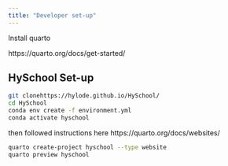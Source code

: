 ```yaml
---
title: "Developer set-up"
---
```


Install quarto

https://quarto.org/docs/get-started/

## HySchool Set-up


```bash
git clonehttps://hylode.github.io/HySchool/ 
cd HySchool
conda env create -f environment.yml
conda activate hyschool
```

then followed instructions here
https://quarto.org/docs/websites/

```bash
quarto create-project hyschool --type website
quarto preview hyschool
```


